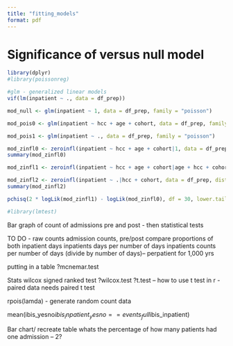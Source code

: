 ```yaml
---
title: "fitting_models"
format: pdf
---
```


# Significance of versus null model
```r
library(dplyr)
#library(poissonreg)

#glm - generalized linear models
vif(lm(inpatient ~ ., data = df_prep))

mod_null <- glm(inpatient ~ 1, data = df_prep, family = "poisson")

mod_pois0 <- glm(inpatient ~ hcc + age + cohort, data = df_prep, family = "poisson")

mod_pois1 <- glm(inpatient ~ ., data = df_prep, family = "poisson")

mod_zinfl0 <- zeroinfl(inpatient ~ hcc + age + cohort|1, data = df_prep, dist = "poisson")
summary(mod_zinfl0)

mod_zinfl1 <- zeroinfl(inpatient ~ hcc + age + cohort|age + hcc + cohort, data = df_prep, dist = "poisson")

mod_zinfl2 <- zeroinfl(inpatient ~ .|hcc + cohort, data = df_prep, dist = "poisson")
summary(mod_zinfl2)

pchisq(2 * logLik(mod_zinfl1) - logLik(mod_zinfl0), df = 30, lower.tail = FALSE)

#library(lmtest)
```

Bar graph of count of admissions pre and post 
- then statistical tests

TO DO - raw counts
admission counts, pre/post
compare proportions of both 
inpatient days 
inpatients days per number of days
inpatients counts per number of days (divide by number of days)-- perpatient for 1,000 yrs

putting in a table
?mcnemar.test


Stats
wilcox signed ranked test 
?wilcox.test
?t.test -- how to use t test in r
- paired data needs paired t test

rpois(lamda) - generate random count data

mean(ibis_yesno$ibis_inpatient_yesno == events_full$ibis_inpatient)


Bar chart/ recreate table
whats the percentage of how many patients had one admission -- 2?